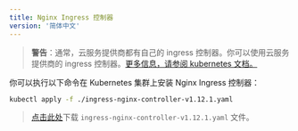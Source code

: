 ```yaml
---
title: Nginx Ingress 控制器
version: '简体中文'
---
```


> **警告**：通常，云服务提供商都有自己的 ingress 控制器。你可以使用云服务提供商的 ingress 控制器。[更多信息，请参阅 kubernetes 文档。](https://kubernetes.io/docs/concepts/services-networking/ingress-controllers/)

你可以执行以下命令在 Kubernetes 集群上安装 Nginx Ingress 控制器：

```bash
kubectl apply -f ./ingress-nginx-controller-v1.12.1.yaml
```

> <a href="https://assets-docs.dify.ai/2025/03/7dbf0f8a76522c80b306c68a70adbfce.yaml" download="ingress-nginx-controller-v1.12.1.yaml">点击此处</a>下载 `ingress-nginx-controller-v1.12.1.yaml` 文件。
